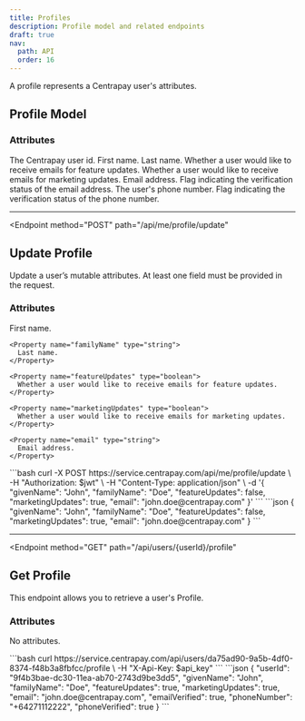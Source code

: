 ```yaml
---
title: Profiles
description: Profile model and related endpoints
draft: true
nav:
  path: API
  order: 16
---
```


A profile represents a Centrapay user's attributes.


## Profile Model

### Attributes
<Properties>
  <Property name="userId" type="string">
    The Centrapay user id.
  </Property>

  <Property name="givenName" type="string">
    First name.
  </Property>

  <Property name="familyName" type="string">
    Last name.
  </Property>

  <Property name="featureUpdates" type="boolean">
    Whether a user would like to receive emails for feature updates.
  </Property>

  <Property name="marketingUpdates" type="boolean">
    Whether a user would like to receive emails for marketing updates.
  </Property>

  <Property name="email" type="string">
    Email address.
  </Property>

  <Property name="emailVerified" type="boolean">
    Flag indicating the verification status of the email address.
  </Property>

  <Property name="phoneNumber" type="string">
    The user's phone number.
  </Property>

  <Property name="phoneVerified" type="boolean">
    Flag indicating the verification status of the phone number.
  </Property>
</Properties>

---

<Endpoint
  method="POST"
  path="/api/me/profile/update"
>
  ## Update Profile <Badge type="experimental"/>

  Update a user’s mutable attributes. At least one field must be provided in the request.

  ### Attributes
  <Properties>
    <Property name="givenName" type="string">
      First name.
    </Property>

    <Property name="familyName" type="string">
      Last name.
    </Property>

    <Property name="featureUpdates" type="boolean">
      Whether a user would like to receive emails for feature updates.
    </Property>

    <Property name="marketingUpdates" type="boolean">
      Whether a user would like to receive emails for marketing updates.
    </Property>

    <Property name="email" type="string">
      Email address.
    </Property>
  </Properties>

  <CodePanel slot="code-examples" title="Request" method="POST" path="/api/me/profile/update">
    ```bash
    curl -X POST https://service.centrapay.com/api/me/profile/update \
      -H "Authorization: $jwt" \
      -H "Content-Type: application/json" \
      -d '{
        "givenName": "John",
        "familyName": "Doe",
        "featureUpdates": false,
        "marketingUpdates": true,
        "email": "john.doe@centrapay.com"
      }'
    ```
  </CodePanel>

  <CodePanel slot="code-examples" title="Response">
    ```json
    {
      "givenName": "John",
      "familyName": "Doe",
      "featureUpdates": false,
      "marketingUpdates": true,
      "email": "john.doe@centrapay.com"
    }
    ```
  </CodePanel>

</Endpoint>

---

<Endpoint
  method="GET"
  path="/api/users/{userId}/profile"
>
  ## Get Profile <Badge type="experimental"/>

  This endpoint allows you to retrieve a user's Profile.

  ### Attributes
  No attributes.

  <CodePanel slot="code-examples" title="Request" method="GET" path="/api/users/{userId}/profile">
    ```bash
    curl https://service.centrapay.com/api/users/da75ad90-9a5b-4df0-8374-f48b3a8fbfcc/profile \
      -H "X-Api-Key: $api_key"
    ```
  </CodePanel>

  <CodePanel slot="code-examples" title="Response">
    ```json
    {
      "userId": "9f4b3bae-dc30-11ea-ab70-2743d9be3dd5",
      "givenName": "John",
      "familyName": "Doe",
      "featureUpdates": true,
      "marketingUpdates": true,
      "email": "john.doe@centrapay.com",
      "emailVerified": true,
      "phoneNumber": "+64271112222",
      "phoneVerified": true
    }
    ```
  </CodePanel>

</Endpoint>
